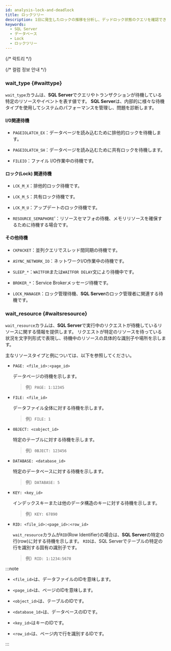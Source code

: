 ```yaml
---
id: analysis-lock-and-deadlock
title: ロックツリー
description: 1日に発生したロックの推移を分析し、デッドロック状態のクエリを確認できます。
keywords:
  - SQL Server
  - データベース
  - Lock
  - ロックツリー
---
```


{/* 락트리 */}

<Dblocktreedesc />


<Dblocktreeusingbasic level={2} />

{/* 컬럼 정보 안내 */}

<Mssqlcolumn level={2} />

### wait_type {#waittype}

`wait_type`カラムは、**SQL Server**でクエリやトランザクションが待機している特定のリソースやイベントを表す値です。 **SQL Server**は、内部的に様々な待機タイプを使用してシステムのパフォーマンスを管理し、問題を診断します。

#### I/0関連待機

- `PAGEIOLATCH_EX`：データページを読み込むために排他的ロックを待機します。

- `PAGEIOLATCH_SH`：データページを読み込むために共有ロックを待機します。

- `FILEIO`：ファイル I/O作業中の待機です。

#### ロック(Lock) 関連待機

- `LCK_M_X`：排他的ロック待機です。

- `LCK_M_S`：共有ロック待機です。

- `LCK_M_U`：アップデートのロック待機です。

- `RESOURCE_SEMAPHORE`'：リソースセマフォの待機、メモリリソースを確保するために待機する場合です。

#### その他待機

- `CKPACKET`：並列クエリでスレッド間同期の待機です。

- `ASYNC_NETWORK_IO`：ネットワークI/O作業中の待機です。

- `SLEEP_*`：`WAITFOR`または`WAITFOR DELAY`文により待機中です。

- `BROKER_*`：Service Brokerメッセージ待機です。

- `LOCK_MANAGER`：ロック管理待機、**SQL Server**のロック管理者に関連する待機です。

### wait_resource {#waitsresource}

`wait_resource`カラムは、**SQL Server**で実行中のリクエストが待機しているリソースに関する情報を提供します。 リクエストが特定のリソースを待っている状況を文字列形式で表現し、待機中のリソースの具体的な識別子や場所を示します。

主なリソースタイプと例については、以下を参照してください。

- `PAGE: <file_id>:<page_id>`

  データページの待機を示します。 

  > 例）`PAGE: 1:12345`

- `FILE: <file_id>`

  データファイル全体に対する待機を示します。

  > 例）`FILE: 1`

- `0BJECT: <cobject_id>`

  特定のテーブルに対する待機を示します。

  > 例）`0BJECT: 123456`

- `DATABASE: <database_id>`

  特定のデータベースに対する待機を示します。

  > 例）`DATABASE: 5`

- `KEY: <key_id>`

  インデックスキーまたは他のデータ構造のキーに対する待機を示します。

  > 例）`KEY: 67890`

- `RID: <file_id>:<page_id>:<row_id>`

  `wait_resource`カラムが`RID`(Row Identifier)の場合は、**SQL Server**の特定の行(row)に対する待機を示します。 `RID`は、SQL Serverでテーブルの特定の行を識別する固有の識別子です。

  > 例）`RID: 1:1234:5678`

:::note

- `<file_id>`は、データファイルのIDを意味します。

- `<page_id>`は、ページのIDを意味します。

- `<object_id>`は、テーブルのIDです。

- `<database_1d>`は、データベースのIDです。

- `<key_id>`はキーのIDです。

- `<row_id>`は、ページ内で行を識別するIDです。

:::
